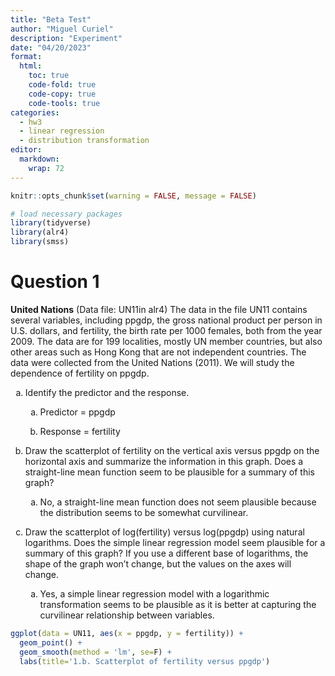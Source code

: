 ```yaml
---
title: "Beta Test"
author: "Miguel Curiel"
description: "Experiment"
date: "04/20/2023"
format:
  html:
    toc: true
    code-fold: true
    code-copy: true
    code-tools: true
categories:
  - hw3
  - linear regression
  - distribution transformation
editor:
  markdown:
    wrap: 72
---
```


```r
knitr::opts_chunk$set(warning = FALSE, message = FALSE)
```

```r
# load necessary packages
library(tidyverse)
library(alr4)
library(smss)
```

# Question 1

**United Nations** (Data file: UN11in alr4) The data in the file UN11
contains several variables, including ppgdp, the gross national product
per person in U.S. dollars, and fertility, the birth rate per 1000
females, both from the year 2009. The data are for 199 localities,
mostly UN member countries, but also other areas such as Hong Kong that
are not independent countries. The data were collected from the United
Nations (2011). We will study the dependence of fertility on ppgdp.

a.  Identify the predictor and the response.

    a.  Predictor = ppgdp

    b.  Response = fertility

b.  Draw the scatterplot of fertility on the vertical axis versus ppgdp
    on the horizontal axis and summarize the information in this graph.
    Does a straight-line mean function seem to be plausible for a
    summary of this graph?

    a.  No, a straight-line mean function does not seem plausible
        because the distribution seems to be somewhat curvilinear.

c.  Draw the scatterplot of log(fertility) versus log(ppgdp) using
    natural logarithms. Does the simple linear regression model seem
    plausible for a summary of this graph? If you use a different base
    of logarithms, the shape of the graph won't change, but the values
    on the axes will change.

    a.  Yes, a simple linear regression model with a logarithmic
        transformation seems to be plausible as it is better at
        capturing the curvilinear relationship between variables.

```r
ggplot(data = UN11, aes(x = ppgdp, y = fertility)) +
  geom_point() +
  geom_smooth(method = 'lm', se=F) +
  labs(title='1.b. Scatterplot of fertility versus ppgdp')
```
